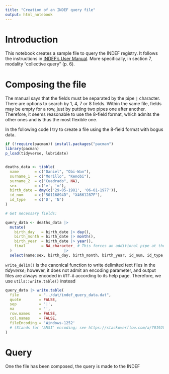 ```yaml
---
title: "Creation of an INDEF query file"
output: html_notebook
---
```


# Introduction

This notebook creates a sample file to query the INDEF registry.
It follows the instructions in [INDEF's User Manual][UM].
More specifically, in section 7, modality "collective query" (p. 6).

[UM]: https://www.mscbs.gob.es/estadEstudios/estadisticas/estadisticas/estMinisterio/docs/Manual_INDEF_2017.pdf


# Composing the file

The manual says that the fields must be separated by the pipe `|` character.
There are options to search by 1, 4, 7 or 8 fields.
Within the same file, fields may be empty for a row,
just by putting two pipes one after another.
Therefore, it seems reasonable to use the 8-field format,
which admits the other ones and is thus the most flexible one.

In the following code I try to create a file
using the 8-field format with bogus data.

```r
if (!require(pacman)) install.packages("pacman")
library(pacman)
p_load(tidyverse, lubridate)


deaths_data <- tibble(
  name       = c("Daniel", "Obi-Wan"),
  surname_1  = c("Morillo", "Kenobi"),
  surname_2  = c("Cuadrado", NA),
  sex        = c('v', 'm'),
  birth_date = dmy(c('29-05-1981', '06-01-1977')),
  id_num     = c("50116894D", "X4661287F"),
  id_type    = c('D', 'N')
)

# Get necessary fields:

query_data <- deaths_data |>
  mutate(
    birth_day   = birth_date |> day(),
    birth_month = birth_date |> month(),
    birth_year  = birth_date |> year(),
    final       = NA_character_ # This forces an additional pipe at the end
  )                       |>
  select(name:sex, birth_day, birth_month, birth_year, id_num, id_type, final)
```


`write_delim()` is the canonical function to write delimited text files in
the _tidyverse_; however, it does not admit an encoding parameter,
and output files are always encoded in `UTF-8` according to its help page.
Therefore, we use `utils::write.table()` instead

```r
query_data |> write.table(
  file         = "../dat/indef_query_data.dat",
  quote        = FALSE,
  sep          = '|',
  na           = '',
  row.names    = FALSE,
  col.names    = FALSE,
  fileEncoding = 'Windows-1252'
  # (Stands for 'ANSI' encoding; see https://stackoverflow.com/a/701920/1585338)
)
```


# Query

One the file has been composed, the query is made to the INDEF

